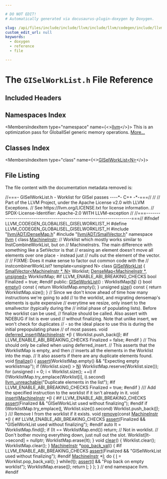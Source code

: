 ```yaml
---

# DO NOT EDIT!
# Automatically generated via docusaurus-plugin-doxygen by Doxygen.

slug: /api/files/include/include/llvm/include/llvm/codegen/include/llvm/codegen/globalisel/giselworklist-h
custom_edit_url: null
keywords:
  - doxygen
  - reference
  - file

---
```





# The `GISelWorkList.h` File Reference

<DoxygenPage pluginConfig={pluginConfig}>



## Included Headers

<IncludesList>
<IncludesListItem
  filePath="llvm/ADT/DenseMap.h"
  permalink="/docs/api/files/include/include/llvm/include/llvm/adt/densemap-h"
  isLocal="true" />
<IncludesListItem
  filePath="llvm/ADT/SmallVector.h"
  permalink="/docs/api/files/include/include/llvm/include/llvm/adt/smallvector-h"
  isLocal="true" />
</IncludesList>

## Namespaces Index

<MembersIndex>

<MembersIndexItem
  type="namespace"
  name={<><a href="/docs/api/namespaces/llvm">llvm</a></>}>
This is an optimization pass for GlobalISel generic memory operations. <a href="/docs/api/namespaces/llvm/#details">More...</a>
</MembersIndexItem>

</MembersIndex>

## Classes Index

<MembersIndex>

<MembersIndexItem
  type="class"
  name={<><a href="/docs/api/classes/llvm/giselworklist">GISelWorkList&lt;N&gt;</a></>}>
</MembersIndexItem>

</MembersIndex>


## File Listing

The file content with the documentation metadata removed is:

<ProgramListing>

<Link id="l00001" /><CodeLine lineNumber="1"><span class="doxyHighlightComment">//===- GISelWorkList.h - Worklist for GISel passes ----&#42;- C++ -&#42;-===//</span></CodeLine>
<Link id="l00002" /><CodeLine lineNumber="2"><span class="doxyHighlightComment">//</span></CodeLine>
<Link id="l00003" /><CodeLine lineNumber="3"><span class="doxyHighlightComment">// Part of the LLVM Project, under the Apache License v2.0 with LLVM Exceptions.</span></CodeLine>
<Link id="l00004" /><CodeLine lineNumber="4"><span class="doxyHighlightComment">// See https://llvm.org/LICENSE.txt for license information.</span></CodeLine>
<Link id="l00005" /><CodeLine lineNumber="5"><span class="doxyHighlightComment">// SPDX-License-Identifier: Apache-2.0 WITH LLVM-exception</span></CodeLine>
<Link id="l00006" /><CodeLine lineNumber="6"><span class="doxyHighlightComment">//</span></CodeLine>
<Link id="l00007" /><CodeLine lineNumber="7"><span class="doxyHighlightComment">//===----------------------------------------------------------------------===//</span></CodeLine>
<Link id="l00008" /><CodeLine lineNumber="8"></CodeLine>
<Link id="l00009" /><CodeLine lineNumber="9"><span class="doxyHighlightPreprocessor">#ifndef LLVM&#95;CODEGEN&#95;GLOBALISEL&#95;GISELWORKLIST&#95;H</span></CodeLine>
<Link id="l00010" /><CodeLine lineNumber="10"><span class="doxyHighlightPreprocessor">#define LLVM&#95;CODEGEN&#95;GLOBALISEL&#95;GISELWORKLIST&#95;H</span></CodeLine>
<Link id="l00011" /><CodeLine lineNumber="11"></CodeLine>
<Link id="l00012" /><CodeLine lineNumber="12"><span class="doxyHighlightPreprocessor">#include &quot;<a href="/docs/api/files/include/include/llvm/include/llvm/adt/densemap-h">llvm/ADT/DenseMap.h</a>&quot;</span></CodeLine>
<Link id="l00013" /><CodeLine lineNumber="13"><span class="doxyHighlightPreprocessor">#include &quot;<a href="/docs/api/files/include/include/llvm/include/llvm/adt/smallvector-h">llvm/ADT/SmallVector.h</a>&quot;</span></CodeLine>
<Link id="l00014" /><CodeLine lineNumber="14"></CodeLine>
<Link id="l00015" /><CodeLine lineNumber="15"><span class="doxyHighlightKeyword">namespace </span><span class="doxyHighlight"><a href="/docs/api/namespaces/llvm">llvm</a> &#123;</span></CodeLine>
<Link id="l00016" /><CodeLine lineNumber="16"></CodeLine>
<Link id="l00017" /><CodeLine lineNumber="17"><span class="doxyHighlightKeyword">class </span><span class="doxyHighlight"><a href="/docs/api/classes/llvm/machineinstr">MachineInstr</a>;</span></CodeLine>
<Link id="l00018" /><CodeLine lineNumber="18"></CodeLine>
<Link id="l00019" /><CodeLine lineNumber="19"><span class="doxyHighlightComment">// Worklist which mostly works similar to InstCombineWorkList, but on</span></CodeLine>
<Link id="l00020" /><CodeLine lineNumber="20"><span class="doxyHighlightComment">// MachineInstrs. The main difference with something like a SetVector is that</span></CodeLine>
<Link id="l00021" /><CodeLine lineNumber="21"><span class="doxyHighlightComment">// erasing an element doesn&#39;t move all elements over one place - instead just</span></CodeLine>
<Link id="l00022" /><CodeLine lineNumber="22"><span class="doxyHighlightComment">// nulls out the element of the vector.</span></CodeLine>
<Link id="l00023" /><CodeLine lineNumber="23"><span class="doxyHighlightComment">//</span></CodeLine>
<Link id="l00024" /><CodeLine lineNumber="24"><span class="doxyHighlightComment">// FIXME: Does it make sense to factor out common code with the</span></CodeLine>
<Link id="l00025" /><CodeLine lineNumber="25"><span class="doxyHighlightComment">// instcombinerWorkList?</span></CodeLine>
<Link id="l00026" /><CodeLine lineNumber="26"><span class="doxyHighlightKeyword">template</span><span class="doxyHighlight">&lt;</span><span class="doxyHighlightKeywordType">unsigned</span><span class="doxyHighlight"> N&gt;</span></CodeLine>
<Link id="l00027" /><CodeLine lineNumber="27" lineLink="/docs/api/classes/llvm/giselworklist"><span class="doxyHighlightKeyword">class </span><span class="doxyHighlight"><a href="/docs/api/classes/llvm/giselworklist/#a50c5a776b3621c57e5e904a33ca2c564">GISelWorkList</a> &#123;</span></CodeLine>
<Link id="l00028" /><CodeLine lineNumber="28"><span class="doxyHighlight">  <a href="/docs/api/classes/llvm/smallvector">SmallVector&lt;MachineInstr &#42;, N&gt;</a> Worklist;</span></CodeLine>
<Link id="l00029" /><CodeLine lineNumber="29"><span class="doxyHighlight">  <a href="/docs/api/classes/llvm/densemap">DenseMap&lt;MachineInstr &#42;, unsigned&gt;</a> WorklistMap;</span></CodeLine>
<Link id="l00030" /><CodeLine lineNumber="30"></CodeLine>
<Link id="l00031" /><CodeLine lineNumber="31"><span class="doxyHighlightPreprocessor">#if LLVM&#95;ENABLE&#95;ABI&#95;BREAKING&#95;CHECKS</span></CodeLine>
<Link id="l00032" /><CodeLine lineNumber="32"><span class="doxyHighlight">  </span><span class="doxyHighlightKeywordType">bool</span><span class="doxyHighlight"> Finalized = </span><span class="doxyHighlightKeyword">true</span><span class="doxyHighlight">;</span></CodeLine>
<Link id="l00033" /><CodeLine lineNumber="33"><span class="doxyHighlightPreprocessor">#endif</span></CodeLine>
<Link id="l00034" /><CodeLine lineNumber="34"></CodeLine>
<Link id="l00035" /><CodeLine lineNumber="35"><span class="doxyHighlightKeyword">public</span><span class="doxyHighlight">:</span></CodeLine>
<Link id="l00036" /><CodeLine lineNumber="36" lineLink="/docs/api/classes/llvm/giselworklist/#a50c5a776b3621c57e5e904a33ca2c564"><span class="doxyHighlight">  <a href="/docs/api/classes/llvm/giselworklist/#a50c5a776b3621c57e5e904a33ca2c564">GISelWorkList</a>() : WorklistMap(<a href="/docs/api/files/lib/lib/support/regcomp-c/#a0240ac851181b84ac374872dc5434ee4">N</a>) &#123;&#125;</span></CodeLine>
<Link id="l00037" /><CodeLine lineNumber="37"></CodeLine>
<Link id="l00038" /><CodeLine lineNumber="38" lineLink="/docs/api/classes/llvm/giselworklist/#aac654c5789d6fda12f159e82f65abc26"><span class="doxyHighlight">  </span><span class="doxyHighlightKeywordType">bool</span><span class="doxyHighlight"> <a href="/docs/api/classes/llvm/giselworklist/#aac654c5789d6fda12f159e82f65abc26">empty</a>()</span><span class="doxyHighlightKeyword"> const </span><span class="doxyHighlight">&#123; </span><span class="doxyHighlightKeywordFlow">return</span><span class="doxyHighlight"> WorklistMap.empty(); &#125;</span></CodeLine>
<Link id="l00039" /><CodeLine lineNumber="39"></CodeLine>
<Link id="l00040" /><CodeLine lineNumber="40" lineLink="/docs/api/classes/llvm/giselworklist/#a741fb21a45214bbb0b9821ff2d77b92b"><span class="doxyHighlight">  </span><span class="doxyHighlightKeywordType">unsigned</span><span class="doxyHighlight"> <a href="/docs/api/classes/llvm/giselworklist/#a741fb21a45214bbb0b9821ff2d77b92b">size</a>()</span><span class="doxyHighlightKeyword"> const </span><span class="doxyHighlight">&#123; </span><span class="doxyHighlightKeywordFlow">return</span><span class="doxyHighlight"> WorklistMap.size(); &#125;</span></CodeLine>
<Link id="l00041" /><CodeLine lineNumber="41"></CodeLine>
<Link id="l00042" /><CodeLine lineNumber="42"><span class="doxyHighlight">  </span><span class="doxyHighlightComment">// Since we don&#39;t know ahead of time how many instructions we&#39;re going to add</span></CodeLine>
<Link id="l00043" /><CodeLine lineNumber="43"><span class="doxyHighlight">  </span><span class="doxyHighlightComment">// to the worklist, and migrating densemap&#39;s elements is quite expensive</span></CodeLine>
<Link id="l00044" /><CodeLine lineNumber="44"><span class="doxyHighlight">  </span><span class="doxyHighlightComment">// everytime we resize, only insert to the smallvector (typically during the</span></CodeLine>
<Link id="l00045" /><CodeLine lineNumber="45"><span class="doxyHighlight">  </span><span class="doxyHighlightComment">// initial phase of populating lists). Before the worklist can be used,</span></CodeLine>
<Link id="l00046" /><CodeLine lineNumber="46"><span class="doxyHighlight">  </span><span class="doxyHighlightComment">// finalize should be called. Also assert with NDEBUG if list is ever used</span></CodeLine>
<Link id="l00047" /><CodeLine lineNumber="47"><span class="doxyHighlight">  </span><span class="doxyHighlightComment">// without finalizing. Note that unlike insert, we won&#39;t check for duplicates</span></CodeLine>
<Link id="l00048" /><CodeLine lineNumber="48"><span class="doxyHighlight">  </span><span class="doxyHighlightComment">// - so the ideal place to use this is during the initial prepopulating phase</span></CodeLine>
<Link id="l00049" /><CodeLine lineNumber="49"><span class="doxyHighlight">  </span><span class="doxyHighlightComment">// of most passes.</span></CodeLine>
<Link id="l00050" /><CodeLine lineNumber="50" lineLink="/docs/api/classes/llvm/giselworklist/#a8b84ad884a3efc21d0407b0b1ca06791"><span class="doxyHighlight">  </span><span class="doxyHighlightKeywordType">void</span><span class="doxyHighlight"> <a href="/docs/api/classes/llvm/giselworklist/#a8b84ad884a3efc21d0407b0b1ca06791">deferred&#95;insert</a>(<a href="/docs/api/classes/llvm/machineinstr">MachineInstr</a> &#42;<a href="/docs/api/files/lib/lib/support/md5-cpp/#ac0eafdc9ee161b71e7af98af736952fd">I</a>) &#123;</span></CodeLine>
<Link id="l00051" /><CodeLine lineNumber="51"><span class="doxyHighlight">    Worklist.push&#95;back(<a href="/docs/api/files/lib/lib/support/md5-cpp/#ac0eafdc9ee161b71e7af98af736952fd">I</a>);</span></CodeLine>
<Link id="l00052" /><CodeLine lineNumber="52"><span class="doxyHighlightPreprocessor">#if LLVM&#95;ENABLE&#95;ABI&#95;BREAKING&#95;CHECKS</span></CodeLine>
<Link id="l00053" /><CodeLine lineNumber="53"><span class="doxyHighlight">    Finalized = </span><span class="doxyHighlightKeyword">false</span><span class="doxyHighlight">;</span></CodeLine>
<Link id="l00054" /><CodeLine lineNumber="54"><span class="doxyHighlightPreprocessor">#endif</span></CodeLine>
<Link id="l00055" /><CodeLine lineNumber="55"><span class="doxyHighlight">  &#125;</span></CodeLine>
<Link id="l00056" /><CodeLine lineNumber="56"></CodeLine>
<Link id="l00057" /><CodeLine lineNumber="57"><span class="doxyHighlight">  </span><span class="doxyHighlightComment">// This should only be called when using deferred&#95;insert.</span></CodeLine>
<Link id="l00058" /><CodeLine lineNumber="58"><span class="doxyHighlight">  </span><span class="doxyHighlightComment">// This asserts that the WorklistMap is empty, and then</span></CodeLine>
<Link id="l00059" /><CodeLine lineNumber="59"><span class="doxyHighlight">  </span><span class="doxyHighlightComment">// inserts all the elements in the Worklist into the map.</span></CodeLine>
<Link id="l00060" /><CodeLine lineNumber="60"><span class="doxyHighlight">  </span><span class="doxyHighlightComment">// It also asserts if there are any duplicate elements found.</span></CodeLine>
<Link id="l00061" /><CodeLine lineNumber="61" lineLink="/docs/api/classes/llvm/giselworklist/#a8dfa66087776883d9901276039da5f31"><span class="doxyHighlight">  </span><span class="doxyHighlightKeywordType">void</span><span class="doxyHighlight"> <a href="/docs/api/classes/llvm/giselworklist/#a8dfa66087776883d9901276039da5f31">finalize</a>() &#123;</span></CodeLine>
<Link id="l00062" /><CodeLine lineNumber="62"><span class="doxyHighlight">    <a href="/docs/api/files/lib/lib/target/lib/target/amdgpu/silowercontrolflow-cpp/#a4868c5d81c5ccc98c47aeab6244346a0">assert</a>(WorklistMap.empty() &amp;&amp; </span><span class="doxyHighlightStringLiteral">&quot;Expecting empty worklistmap&quot;</span><span class="doxyHighlight">);</span></CodeLine>
<Link id="l00063" /><CodeLine lineNumber="63"><span class="doxyHighlight">    </span><span class="doxyHighlightKeywordFlow">if</span><span class="doxyHighlight"> (Worklist.size() &gt; <a href="/docs/api/files/lib/lib/support/regcomp-c/#a0240ac851181b84ac374872dc5434ee4">N</a>)</span></CodeLine>
<Link id="l00064" /><CodeLine lineNumber="64"><span class="doxyHighlight">      WorklistMap.reserve(Worklist.size());</span></CodeLine>
<Link id="l00065" /><CodeLine lineNumber="65"><span class="doxyHighlight">    </span><span class="doxyHighlightKeywordFlow">for</span><span class="doxyHighlight"> (</span><span class="doxyHighlightKeywordType">unsigned</span><span class="doxyHighlight"> i = 0; i &lt; Worklist.size(); ++i)</span></CodeLine>
<Link id="l00066" /><CodeLine lineNumber="66"><span class="doxyHighlight">      </span><span class="doxyHighlightKeywordFlow">if</span><span class="doxyHighlight"> (!WorklistMap.try&#95;emplace(Worklist&#91;i&#93;, i).second)</span></CodeLine>
<Link id="l00067" /><CodeLine lineNumber="67"><span class="doxyHighlight">        <a href="/docs/api/files/include/include/llvm/include/llvm/support/errorhandling-h/#ace243f5c25697a1107cce46626b3dc94">llvm&#95;unreachable</a>(</span><span class="doxyHighlightStringLiteral">&quot;Duplicate elements in the list&quot;</span><span class="doxyHighlight">);</span></CodeLine>
<Link id="l00068" /><CodeLine lineNumber="68"><span class="doxyHighlightPreprocessor">#if LLVM&#95;ENABLE&#95;ABI&#95;BREAKING&#95;CHECKS</span></CodeLine>
<Link id="l00069" /><CodeLine lineNumber="69"><span class="doxyHighlight">    Finalized = </span><span class="doxyHighlightKeyword">true</span><span class="doxyHighlight">;</span></CodeLine>
<Link id="l00070" /><CodeLine lineNumber="70"><span class="doxyHighlightPreprocessor">#endif</span></CodeLine>
<Link id="l00071" /><CodeLine lineNumber="71"><span class="doxyHighlight">  &#125;</span></CodeLine>
<Link id="l00072" /><CodeLine lineNumber="72"></CodeLine>
<Link id="l00073" /><CodeLine lineNumber="73"><span class="doxyHighlightComment">  /// Add the specified instruction to the worklist if it isn&#39;t already in it.</span></CodeLine>
<Link id="l00074" /><CodeLine lineNumber="74" lineLink="/docs/api/classes/llvm/giselworklist/#a30a80399a7388cfe659f329385633bdc"><span class="doxyHighlight">  </span><span class="doxyHighlightKeywordType">void</span><span class="doxyHighlight"> <a href="/docs/api/classes/llvm/giselworklist/#a30a80399a7388cfe659f329385633bdc">insert</a>(<a href="/docs/api/classes/llvm/machineinstr">MachineInstr</a> &#42;<a href="/docs/api/files/lib/lib/support/md5-cpp/#ac0eafdc9ee161b71e7af98af736952fd">I</a>) &#123;</span></CodeLine>
<Link id="l00075" /><CodeLine lineNumber="75"><span class="doxyHighlightPreprocessor">#if LLVM&#95;ENABLE&#95;ABI&#95;BREAKING&#95;CHECKS</span></CodeLine>
<Link id="l00076" /><CodeLine lineNumber="76"><span class="doxyHighlight">    <a href="/docs/api/files/lib/lib/target/lib/target/amdgpu/silowercontrolflow-cpp/#a4868c5d81c5ccc98c47aeab6244346a0">assert</a>(Finalized &amp;&amp; </span><span class="doxyHighlightStringLiteral">&quot;GISelWorkList used without finalizing&quot;</span><span class="doxyHighlight">);</span></CodeLine>
<Link id="l00077" /><CodeLine lineNumber="77"><span class="doxyHighlightPreprocessor">#endif</span></CodeLine>
<Link id="l00078" /><CodeLine lineNumber="78"><span class="doxyHighlight">    </span><span class="doxyHighlightKeywordFlow">if</span><span class="doxyHighlight"> (WorklistMap.try&#95;emplace(<a href="/docs/api/files/lib/lib/support/md5-cpp/#ac0eafdc9ee161b71e7af98af736952fd">I</a>, Worklist.size()).second)</span></CodeLine>
<Link id="l00079" /><CodeLine lineNumber="79"><span class="doxyHighlight">      Worklist.push&#95;back(<a href="/docs/api/files/lib/lib/support/md5-cpp/#ac0eafdc9ee161b71e7af98af736952fd">I</a>);</span></CodeLine>
<Link id="l00080" /><CodeLine lineNumber="80"><span class="doxyHighlight">  &#125;</span></CodeLine>
<Link id="l00081" /><CodeLine lineNumber="81"></CodeLine>
<Link id="l00082" /><CodeLine lineNumber="82"><span class="doxyHighlightComment">  /// Remove I from the worklist if it exists.</span></CodeLine>
<Link id="l00083" /><CodeLine lineNumber="83" lineLink="/docs/api/classes/llvm/giselworklist/#accddc13f9bec1fc1deb55fa09c542fd6"><span class="doxyHighlight">  </span><span class="doxyHighlightKeywordType">void</span><span class="doxyHighlight"> <a href="/docs/api/classes/llvm/giselworklist/#accddc13f9bec1fc1deb55fa09c542fd6">remove</a>(</span><span class="doxyHighlightKeyword">const</span><span class="doxyHighlight"> <a href="/docs/api/classes/llvm/machineinstr">MachineInstr</a> &#42;<a href="/docs/api/files/lib/lib/support/md5-cpp/#ac0eafdc9ee161b71e7af98af736952fd">I</a>) &#123;</span></CodeLine>
<Link id="l00084" /><CodeLine lineNumber="84"><span class="doxyHighlightPreprocessor">#if LLVM&#95;ENABLE&#95;ABI&#95;BREAKING&#95;CHECKS</span></CodeLine>
<Link id="l00085" /><CodeLine lineNumber="85"><span class="doxyHighlight">    <a href="/docs/api/files/lib/lib/target/lib/target/amdgpu/silowercontrolflow-cpp/#a4868c5d81c5ccc98c47aeab6244346a0">assert</a>(Finalized &amp;&amp; </span><span class="doxyHighlightStringLiteral">&quot;GISelWorkList used without finalizing&quot;</span><span class="doxyHighlight">);</span></CodeLine>
<Link id="l00086" /><CodeLine lineNumber="86"><span class="doxyHighlightPreprocessor">#endif</span></CodeLine>
<Link id="l00087" /><CodeLine lineNumber="87"><span class="doxyHighlight">    </span><span class="doxyHighlightKeyword">auto</span><span class="doxyHighlight"> It = WorklistMap.find(<a href="/docs/api/files/lib/lib/support/md5-cpp/#ac0eafdc9ee161b71e7af98af736952fd">I</a>);</span></CodeLine>
<Link id="l00088" /><CodeLine lineNumber="88"><span class="doxyHighlight">    </span><span class="doxyHighlightKeywordFlow">if</span><span class="doxyHighlight"> (It == WorklistMap.end())</span></CodeLine>
<Link id="l00089" /><CodeLine lineNumber="89"><span class="doxyHighlight">      </span><span class="doxyHighlightKeywordFlow">return</span><span class="doxyHighlight">; </span><span class="doxyHighlightComment">// Not in worklist.</span></CodeLine>
<Link id="l00090" /><CodeLine lineNumber="90"></CodeLine>
<Link id="l00091" /><CodeLine lineNumber="91"><span class="doxyHighlight">    </span><span class="doxyHighlightComment">// Don&#39;t bother moving everything down, just null out the slot.</span></CodeLine>
<Link id="l00092" /><CodeLine lineNumber="92"><span class="doxyHighlight">    Worklist&#91;It-&gt;second&#93; = </span><span class="doxyHighlightKeyword">nullptr</span><span class="doxyHighlight">;</span></CodeLine>
<Link id="l00093" /><CodeLine lineNumber="93"></CodeLine>
<Link id="l00094" /><CodeLine lineNumber="94"><span class="doxyHighlight">    WorklistMap.erase(It);</span></CodeLine>
<Link id="l00095" /><CodeLine lineNumber="95"><span class="doxyHighlight">  &#125;</span></CodeLine>
<Link id="l00096" /><CodeLine lineNumber="96"></CodeLine>
<Link id="l00097" /><CodeLine lineNumber="97" lineLink="/docs/api/classes/llvm/giselworklist/#af5933509f341548437e782ffec75b57d"><span class="doxyHighlight">  </span><span class="doxyHighlightKeywordType">void</span><span class="doxyHighlight"> <a href="/docs/api/classes/llvm/giselworklist/#af5933509f341548437e782ffec75b57d">clear</a>() &#123;</span></CodeLine>
<Link id="l00098" /><CodeLine lineNumber="98"><span class="doxyHighlight">    Worklist.clear();</span></CodeLine>
<Link id="l00099" /><CodeLine lineNumber="99"><span class="doxyHighlight">    WorklistMap.clear();</span></CodeLine>
<Link id="l00100" /><CodeLine lineNumber="100"><span class="doxyHighlight">  &#125;</span></CodeLine>
<Link id="l00101" /><CodeLine lineNumber="101"></CodeLine>
<Link id="l00102" /><CodeLine lineNumber="102" lineLink="/docs/api/classes/llvm/giselworklist/#a34c480754e4a8cbc2469974e79a08924"><span class="doxyHighlight">  <a href="/docs/api/classes/llvm/machineinstr">MachineInstr</a> &#42;<a href="/docs/api/classes/llvm/giselworklist/#a34c480754e4a8cbc2469974e79a08924">pop&#95;back&#95;val</a>() &#123;</span></CodeLine>
<Link id="l00103" /><CodeLine lineNumber="103"><span class="doxyHighlightPreprocessor">#if LLVM&#95;ENABLE&#95;ABI&#95;BREAKING&#95;CHECKS</span></CodeLine>
<Link id="l00104" /><CodeLine lineNumber="104"><span class="doxyHighlight">    <a href="/docs/api/files/lib/lib/target/lib/target/amdgpu/silowercontrolflow-cpp/#a4868c5d81c5ccc98c47aeab6244346a0">assert</a>(Finalized &amp;&amp; </span><span class="doxyHighlightStringLiteral">&quot;GISelWorkList used without finalizing&quot;</span><span class="doxyHighlight">);</span></CodeLine>
<Link id="l00105" /><CodeLine lineNumber="105"><span class="doxyHighlightPreprocessor">#endif</span></CodeLine>
<Link id="l00106" /><CodeLine lineNumber="106"><span class="doxyHighlight">    <a href="/docs/api/classes/llvm/machineinstr">MachineInstr</a> &#42;<a href="/docs/api/files/lib/lib/support/md5-cpp/#ac0eafdc9ee161b71e7af98af736952fd">I</a>;</span></CodeLine>
<Link id="l00107" /><CodeLine lineNumber="107"><span class="doxyHighlight">    </span><span class="doxyHighlightKeywordFlow">do</span><span class="doxyHighlight"> &#123;</span></CodeLine>
<Link id="l00108" /><CodeLine lineNumber="108"><span class="doxyHighlight">      <a href="/docs/api/files/lib/lib/support/md5-cpp/#ac0eafdc9ee161b71e7af98af736952fd">I</a> = Worklist.pop&#95;back&#95;val();</span></CodeLine>
<Link id="l00109" /><CodeLine lineNumber="109"><span class="doxyHighlight">    &#125; </span><span class="doxyHighlightKeywordFlow">while</span><span class="doxyHighlight">(!<a href="/docs/api/files/lib/lib/support/md5-cpp/#ac0eafdc9ee161b71e7af98af736952fd">I</a>);</span></CodeLine>
<Link id="l00110" /><CodeLine lineNumber="110"><span class="doxyHighlight">    <a href="/docs/api/files/lib/lib/target/lib/target/amdgpu/silowercontrolflow-cpp/#a4868c5d81c5ccc98c47aeab6244346a0">assert</a>(<a href="/docs/api/files/lib/lib/support/md5-cpp/#ac0eafdc9ee161b71e7af98af736952fd">I</a> &amp;&amp; </span><span class="doxyHighlightStringLiteral">&quot;Pop back on empty worklist&quot;</span><span class="doxyHighlight">);</span></CodeLine>
<Link id="l00111" /><CodeLine lineNumber="111"><span class="doxyHighlight">    WorklistMap.erase(<a href="/docs/api/files/lib/lib/support/md5-cpp/#ac0eafdc9ee161b71e7af98af736952fd">I</a>);</span></CodeLine>
<Link id="l00112" /><CodeLine lineNumber="112"><span class="doxyHighlight">    </span><span class="doxyHighlightKeywordFlow">return</span><span class="doxyHighlight"> <a href="/docs/api/files/lib/lib/support/md5-cpp/#ac0eafdc9ee161b71e7af98af736952fd">I</a>;</span></CodeLine>
<Link id="l00113" /><CodeLine lineNumber="113"><span class="doxyHighlight">  &#125;</span></CodeLine>
<Link id="l00114" /><CodeLine lineNumber="114"><span class="doxyHighlight">&#125;;</span></CodeLine>
<Link id="l00115" /><CodeLine lineNumber="115"></CodeLine>
<Link id="l00116" /><CodeLine lineNumber="116"><span class="doxyHighlight">&#125; </span><span class="doxyHighlightComment">// end namespace llvm.</span></CodeLine>
<Link id="l00117" /><CodeLine lineNumber="117"></CodeLine>
<Link id="l00118" /><CodeLine lineNumber="118"><span class="doxyHighlightPreprocessor">#endif</span></CodeLine>

</ProgramListing>


</DoxygenPage>
